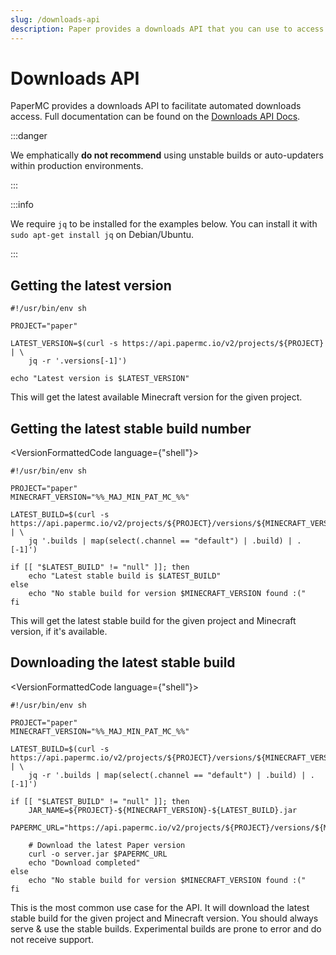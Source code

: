 ```yaml
---
slug: /downloads-api
description: Paper provides a downloads API that you can use to access builds.
---
```


# Downloads API

PaperMC provides a downloads API to facilitate automated downloads access. Full documentation can be
found on the [Downloads API Docs](https://api.papermc.io/docs).

:::danger

We emphatically **do not recommend** using unstable builds or auto-updaters within production environments.

:::

:::info

We require `jq` to be installed for the examples below. You can install it with `sudo apt-get install jq` on Debian/Ubuntu.

:::

## Getting the latest version

```shell
#!/usr/bin/env sh

PROJECT="paper"

LATEST_VERSION=$(curl -s https://api.papermc.io/v2/projects/${PROJECT} | \
    jq -r '.versions[-1]')

echo "Latest version is $LATEST_VERSION"
```

This will get the latest available Minecraft version for the given project.

## Getting the latest stable build number

<VersionFormattedCode language={"shell"}>
```
#!/usr/bin/env sh

PROJECT="paper"
MINECRAFT_VERSION="%%_MAJ_MIN_PAT_MC_%%"

LATEST_BUILD=$(curl -s https://api.papermc.io/v2/projects/${PROJECT}/versions/${MINECRAFT_VERSION}/builds | \
    jq '.builds | map(select(.channel == "default") | .build) | .[-1]')

if [[ "$LATEST_BUILD" != "null" ]]; then
    echo "Latest stable build is $LATEST_BUILD"
else
    echo "No stable build for version $MINECRAFT_VERSION found :("
fi
```
</VersionFormattedCode>

This will get the latest stable build for the given project and Minecraft version, if it's available.

## Downloading the latest stable build

<VersionFormattedCode language={"shell"}>
```
#!/usr/bin/env sh

PROJECT="paper"
MINECRAFT_VERSION="%%_MAJ_MIN_PAT_MC_%%"

LATEST_BUILD=$(curl -s https://api.papermc.io/v2/projects/${PROJECT}/versions/${MINECRAFT_VERSION}/builds | \
    jq -r '.builds | map(select(.channel == "default") | .build) | .[-1]')

if [[ "$LATEST_BUILD" != "null" ]]; then
    JAR_NAME=${PROJECT}-${MINECRAFT_VERSION}-${LATEST_BUILD}.jar
    PAPERMC_URL="https://api.papermc.io/v2/projects/${PROJECT}/versions/${MINECRAFT_VERSION}/builds/${LATEST_BUILD}/downloads/${JAR_NAME}"

    # Download the latest Paper version
    curl -o server.jar $PAPERMC_URL
    echo "Download completed"
else
    echo "No stable build for version $MINECRAFT_VERSION found :("
fi
```
</VersionFormattedCode>

This is the most common use case for the API. It will download the latest stable build for the given project and
Minecraft version. You should always serve & use the stable builds. Experimental builds are prone to error and
do not receive support.
